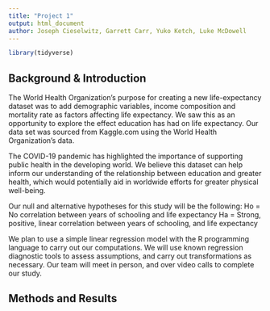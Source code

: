 ```yaml
---
title: "Project 1"
output: html_document
author: Joseph Cieselwitz, Garrett Carr, Yuko Ketch, Luke McDowell
---
```


```r
library(tidyverse)
```


## Background & Introduction
The World Health Organization’s purpose for creating a new life-expectancy dataset was to add demographic variables, income composition and mortality rate as factors affecting life expectancy. We saw this as an opportunity to explore the effect education has had on life expectancy. Our data set was sourced from Kaggle.com using the World Health Organization’s data. 

The COVID-19 pandemic has highlighted the importance of supporting public health in the developing world. We believe this dataset can help inform our understanding of the relationship between education and greater health, which would potentially aid in worldwide efforts for greater physical well-being. 

Our null and alternative hypotheses for this study will be the following:
	Ho = No correlation between years of schooling and life expectancy
	Ha = Strong, positive, linear correlation between years of schooling, and life expectancy

We plan to use a simple linear regression model with the R programming language to carry out our computations. We will use known regression diagnostic tools to assess assumptions, and carry out transformations as necessary. Our team will meet in person, and over video calls to complete our study. 

## Methods and Results


